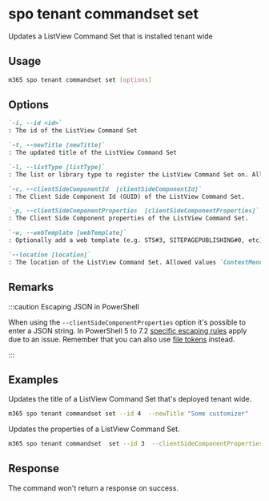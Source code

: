 
# spo tenant commandset set

Updates a ListView Command Set that is installed tenant wide

## Usage

```sh
m365 spo tenant commandset set [options]
```

## Options

```md definition-list
`-i, --id <id>`
: The id of the ListView Command Set

`-t, --newTitle [newTitle]`
: The updated title of the ListView Command Set

`-l, --listType [listType]`
: The list or library type to register the ListView Command Set on. Allowed values `List` or `Library`.

`-c, --clientSideComponentId  [clientSideComponentId]`
: The Client Side Component Id (GUID) of the ListView Command Set.

`-p, --clientSideComponentProperties  [clientSideComponentProperties]`
: The Client Side Component properties of the ListView Command Set.

`-w, --webTemplate [webTemplate]`
: Optionally add a web template (e.g. STS#3, SITEPAGEPUBLISHING#0, etc) as a filter for what kind of sites the ListView Command Set is registered on.

`--location [location]`
: The location of the ListView Command Set. Allowed values `ContextMenu`, `CommandBar` or `Both`. Defaults to `CommandBar`.
```

<Global />

## Remarks

:::caution Escaping JSON in PowerShell

When using the `--clientSideComponentProperties` option it's possible to enter a JSON string. In PowerShell 5 to 7.2 [specific escaping rules](./../../../user-guide/using-cli.mdx#escaping-double-quotes-in-powershell) apply due to an issue. Remember that you can also use [file tokens](./../../../user-guide/using-cli.mdx#passing-complex-content-into-cli-options) instead.

:::

## Examples

Updates the title of a ListView Command Set that's deployed tenant wide.

```sh
m365 spo tenant commandset set --id 4  --newTitle "Some customizer"
```

Updates the properties of a ListView Command Set.

```sh
m365 spo tenant commandset  set --id 3  --clientSideComponentProperties '{ "someProperty": "Some value" }'
```

## Response

The command won't return a response on success.
